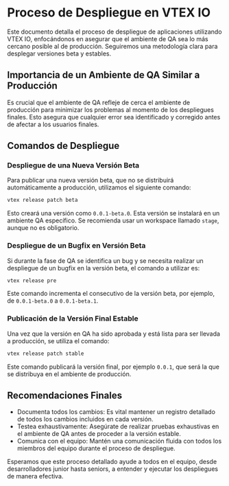 # Proceso de Despliegue en VTEX IO

Este documento detalla el proceso de despliegue de aplicaciones utilizando VTEX IO, enfocándonos en asegurar que el ambiente de QA sea lo más cercano posible al de producción. Seguiremos una metodología clara para desplegar versiones beta y estables.

## Importancia de un Ambiente de QA Similar a Producción

Es crucial que el ambiente de QA refleje de cerca el ambiente de producción para minimizar los problemas al momento de los despliegues finales. Esto asegura que cualquier error sea identificado y corregido antes de afectar a los usuarios finales.

## Comandos de Despliegue

### Despliegue de una Nueva Versión Beta

Para publicar una nueva versión beta, que no se distribuirá automáticamente a producción, utilizamos el siguiente comando:

```bash
vtex release patch beta
```

Esto creará una versión como `0.0.1-beta.0`. Esta versión se instalará en un ambiente QA específico. Se recomienda usar un workspace llamado `stage`, aunque no es obligatorio.

### Despliegue de un Bugfix en Versión Beta

Si durante la fase de QA se identifica un bug y se necesita realizar un despliegue de un bugfix en la versión beta, el comando a utilizar es:

```bash
vtex release pre
```

Este comando incrementa el consecutivo de la versión beta, por ejemplo, de `0.0.1-beta.0` a `0.0.1-beta.1`.

### Publicación de la Versión Final Estable

Una vez que la versión en QA ha sido aprobada y está lista para ser llevada a producción, se utiliza el comando:

```bash
vtex release patch stable
```

Este comando publicará la versión final, por ejemplo `0.0.1`, que será la que se distribuya en el ambiente de producción.

## Recomendaciones Finales

* Documenta todos los cambios: Es vital mantener un registro detallado de todos los cambios incluidos en cada versión.
* Testea exhaustivamente: Asegúrate de realizar pruebas exhaustivas en el ambiente de QA antes de proceder a la versión estable.
* Comunica con el equipo: Mantén una comunicación fluida con todos los miembros del equipo durante el proceso de despliegue.

Esperamos que este proceso detallado ayude a todos en el equipo, desde desarrolladores junior hasta seniors, a entender y ejecutar los despliegues de manera efectiva.